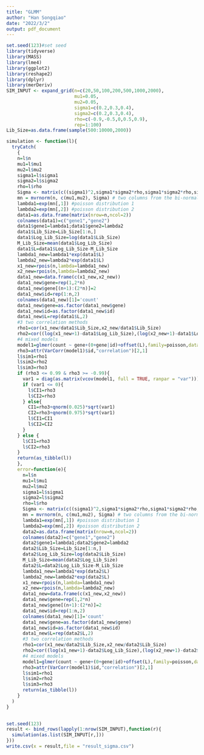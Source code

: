 ---
title: "GLMM"
author: "Han Songqiao"
date: "2022/3/2"
output: pdf_document
---

```{r}
set.seed(123)#set seed
library(tidyverse)
library(MASS)
library(lme4)
library(ggplot2)
library(reshape2)
library(dplyr)
library(merDeriv)
SIM_INPUT <- expand_grid(n=c(20,50,100,200,500,1000,2000),
                         mu1=0.05,
                         mu2=0.05,
                         sigma1=c(0.2,0.3,0.4),
                         sigma2=c(0.2,0.3,0.4),
                         rho=c(-0.9,-0.5,0,0.5,0.9),
                         rep=1:100)
Lib_Size=as.data.frame(sample(500:10000,2000))
```


```{r}
simulation <- function(l){
  tryCatch(
    {
    n=l$n
    mu1=l$mu1
    mu2=l$mu2
    sigma1=l$sigma1
    sigma2=l$sigma2
    rho=l$rho
    Sigma <- matrix(c((sigma1)^2,sigma1*sigma2*rho,sigma1*sigma2*rho,sigma2^2),2,2)#cov-variance matrix
    mn = mvrnorm(n, c(mu1,mu2), Sigma) # two columns from the bi-normal dis.
    lambda1=exp(mn[,1]) #poisson distribution 1
    lambda2=exp(mn[,2]) #poisson distribution 2
    data1=as.data.frame(matrix(nrow=n,ncol=2))
    colnames(data1)=c("gene1","gene2")
    data1$gene1=lambda1;data1$gene2=lambda2
    data1$Lib_Size=Lib_Size[1:n,]
    data1$Log_Lib_Size=log(data1$Lib_Size)
    M_Lib_Size=mean(data1$Log_Lib_Size)
    data1$L=data1$Log_Lib_Size-M_Lib_Size
    lambda1_new=lambda1*exp(data1$L)
    lambda2_new=lambda2*exp(data1$L)
    x1_new=rpois(n,lambda=lambda1_new)
    x2_new=rpois(n,lambda=lambda2_new)
    data1_new=data.frame(c(x1_new,x2_new))
    data1_new$gene=rep(1,2*n)
    data1_new$gene[(n+1):(2*n)]=2
    data1_new$id=rep(1:n,2)
    colnames(data1_new)[1]='count'
    data1_new$gene=as.factor(data1_new$gene)
    data1_new$id=as.factor(data1_new$id)
    data1_new$L=rep(data1$L,2)
    #3 two correlation methods
    rho1=cor(x1_new/data1$Lib_Size,x2_new/data1$Lib_Size)
    rho2=cor((log(x1_new+1)-data1$Log_Lib_Size),(log(x2_new+1)-data1$Log_Lib_Size))
    #4 mixed models
    model1=glmer(count ~ gene+(0+gene|id)+offset(L),family=poisson,data=data1_new)
    rho3=attr(VarCorr(model1)$id,"correlation")[2,1]
    l$sim1=rho1
    l$sim2=rho2
    l$sim3=rho3
    if (rho3 <= 0.99 & rho3 >= -0.99){
      var1 = diag(as.matrix(vcov(model1, full = TRUE, ranpar = "var")))[4]
      if (var1 <= 0){
        l$CI1=rho3
        l$CI2=rho3
      } else{
        CI1=rho3+qnorm(0.025)*sqrt(var1)
        CI2=rho3+qnorm(0.975)*sqrt(var1)
        l$CI1=CI1
        l$CI2=CI2
      }
    } else {
      l$CI1=rho3
      l$CI2=rho3
    }
    return(as_tibble(l))
    },
    error=function(e){
      n=l$n
      mu1=l$mu1
      mu2=l$mu2
      sigma1=l$sigma1
      sigma2=l$sigma2
      rho=l$rho
      Sigma <- matrix(c((sigma1)^2,sigma1*sigma2*rho,sigma1*sigma2*rho,sigma2^2),2,2)#cov-variance matrix
      mn = mvrnorm(n, c(mu1,mu2), Sigma) # two columns from the bi-normal dis.
      lambda1=exp(mn[,1]) #poisson distribution 1
      lambda2=exp(mn[,2]) #poisson distribution 2
      data2=as.data.frame(matrix(nrow=n,ncol=2))
      colnames(data2)=c("gene1","gene2")
      data2$gene1=lambda1;data2$gene2=lambda2
      data2$Lib_Size=Lib_Size[1:n,]
      data2$Log_Lib_Size=log(data2$Lib_Size)
      M_Lib_Size=mean(data2$Log_Lib_Size)
      data2$L=data2$Log_Lib_Size-M_Lib_Size
      lambda1_new=lambda1*exp(data2$L)
      lambda2_new=lambda2*exp(data2$L)
      x1_new=rpois(n,lambda=lambda1_new)
      x2_new=rpois(n,lambda=lambda2_new)
      data1_new=data.frame(c(x1_new,x2_new))
      data1_new$gene=rep(1,2*n)
      data1_new$gene[(n+1):(2*n)]=2
      data1_new$id=rep(1:n,2)
      colnames(data1_new)[1]='count'
      data1_new$gene=as.factor(data1_new$gene)
      data1_new$id=as.factor(data1_new$id)
      data1_new$L=rep(data2$L,2)
      #3 two correlation methods
      rho1=cor(x1_new/data2$Lib_Size,x2_new/data2$Lib_Size)
      rho2=cor((log(x1_new+1)-data2$Log_Lib_Size),(log(x2_new+1)-data2$Log_Lib_Size))
      #4 mixed models
      model1=glmer(count ~ gene+(0+gene|id)+offset(L),family=poisson,data=data1_new)
      rho3=attr(VarCorr(model1)$id,"correlation")[2,1]
      l$sim1=rho1
      l$sim2=rho2
      l$sim3=rho3
      return(as_tibble(l))
    }
  )
}
  
```

```{r}
set.seed(123)
result <- bind_rows(lapply(1:nrow(SIM_INPUT),function(r){
  simulation(as.list(SIM_INPUT[r,]))
}))
write.csv(x = result,file = "result_sigma.csv")
```
